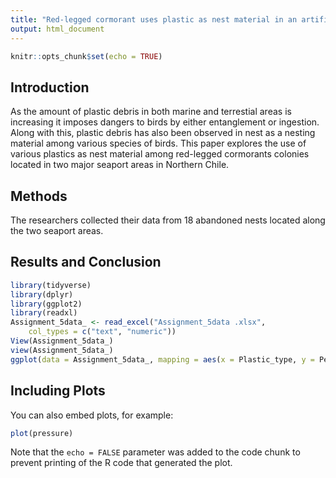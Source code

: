 ```yaml
---
title: "Red-legged cormorant uses plastic as nest material in an artifical breeding colony of Atacama Desert coast"
output: html_document
---
```


```r
knitr::opts_chunk$set(echo = TRUE)
```

## Introduction

As the amount of plastic debris in both marine and terrestial areas is increasing it imposes dangers to birds by either entanglement or ingestion. Along with this, plastic debris has also been observed in nest as a nesting material among various species of birds. This paper explores the use of various plastics as nest material among red-legged cormorants colonies located in two major seaport areas in Northern Chile. 

## Methods

The researchers collected their data from 18 abandoned nests located along the two seaport areas. 

## Results and Conclusion 


```r
library(tidyverse)
library(dplyr)
library(ggplot2)
library(readxl)
Assignment_5data_ <- read_excel("Assignment_5data .xlsx", 
    col_types = c("text", "numeric"))
View(Assignment_5data_)
view(Assignment_5data_)
ggplot(data = Assignment_5data_, mapping = aes(x = Plastic_type, y = Percentage_of_plastic)) + geom_point() + labs(x = "Type of plastic", y = "Percentage of plastic (%)") + scale_y_continuous(limits = c(0, 50), breaks = c(0, 10, 20, 30, 40, 50), labels = c('0', '10', '20', '30', '40', '50'))
```

## Including Plots

You can also embed plots, for example:

```r
plot(pressure)
```

Note that the `echo = FALSE` parameter was added to the code chunk to prevent printing of the R code that generated the plot.
